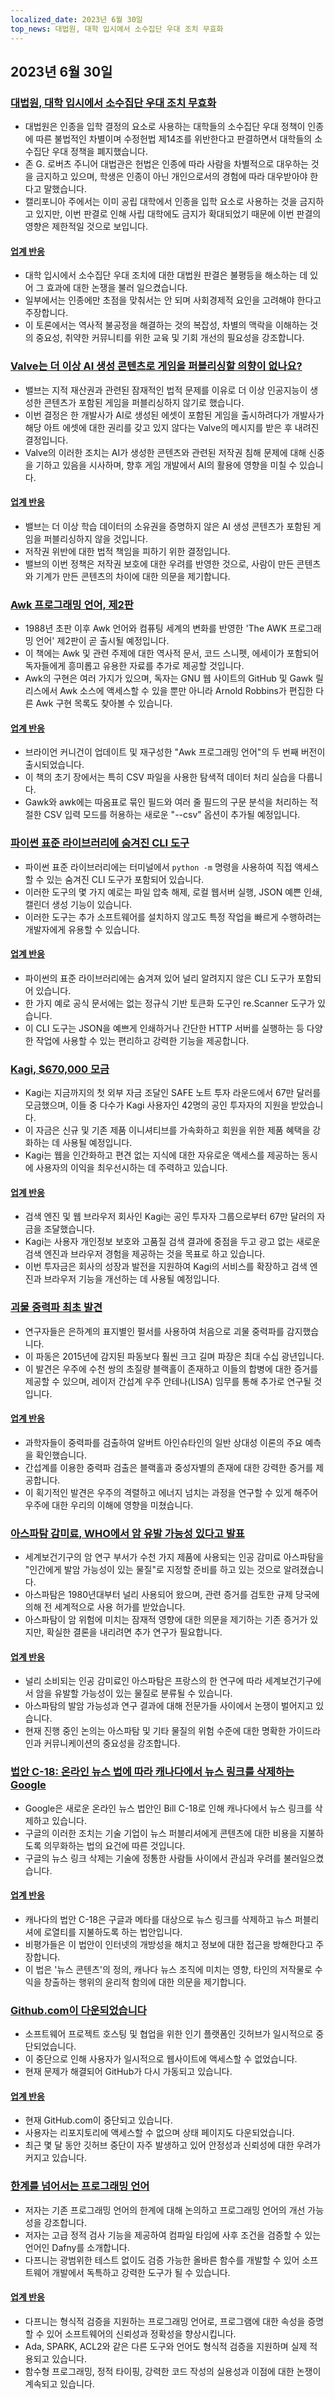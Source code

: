 ```yaml
---
localized_date: 2023년 6월 30일
top_news: 대법원, 대학 입시에서 소수집단 우대 조치 무효화
---
```




<CallToAction />

<Steps>

## 2023년 6월 30일

### [대법원, 대학 입시에서 소수집단 우대 조치 무효화](https://www.latimes.com/politics/story/2023-06-29/supreme-court-strikes-down-affirmative-action-in-college-admissions)

- 대법원은 인종을 입학 결정의 요소로 사용하는 대학들의 소수집단 우대 정책이 인종에 따른 불법적인 차별이며 수정헌법 제14조를 위반한다고 판결하면서 대학들의 소수집단 우대 정책을 폐지했습니다.
- 존 G. 로버츠 주니어 대법관은 헌법은 인종에 따라 사람을 차별적으로 대우하는 것을 금지하고 있으며, 학생은 인종이 아닌 개인으로서의 경험에 따라 대우받아야 한다고 말했습니다.
- 캘리포니아 주에서는 이미 공립 대학에서 인종을 입학 요소로 사용하는 것을 금지하고 있지만, 이번 판결로 인해 사립 대학에도 금지가 확대되었기 때문에 이번 판결의 영향은 제한적일 것으로 보입니다.

#### [업계 반응](http://news.ycombinator.com/item?id=36520658)

- 대학 입시에서 소수집단 우대 조치에 대한 대법원 판결은 불평등을 해소하는 데 있어 그 효과에 대한 논쟁을 불러 일으켰습니다.
- 일부에서는 인종에만 초점을 맞춰서는 안 되며 사회경제적 요인을 고려해야 한다고 주장합니다.
- 이 토론에서는 역사적 불공정을 해결하는 것의 복잡성, 차별의 맥락을 이해하는 것의 중요성, 취약한 커뮤니티를 위한 교육 및 기회 개선의 필요성을 강조합니다.

### [Valve는 더 이상 AI 생성 콘텐츠로 게임을 퍼블리싱할 의향이 없나요?](https://old.reddit.com/r/aigamedev/comments/142j3yt/valve_is_not_willing_to_publish_games_with_ai/)

- 밸브는 지적 재산권과 관련된 잠재적인 법적 문제를 이유로 더 이상 인공지능이 생성한 콘텐츠가 포함된 게임을 퍼블리싱하지 않기로 했습니다.
- 이번 결정은 한 개발사가 AI로 생성된 에셋이 포함된 게임을 출시하려다가 개발사가 해당 아트 에셋에 대한 권리를 갖고 있지 않다는 Valve의 메시지를 받은 후 내려진 결정입니다.
- Valve의 이러한 조치는 AI가 생성한 콘텐츠와 관련된 저작권 침해 문제에 대해 신중을 기하고 있음을 시사하며, 향후 게임 개발에서 AI의 활용에 영향을 미칠 수 있습니다.

#### [업계 반응](http://news.ycombinator.com/item?id=36522665)

- 밸브는 더 이상 학습 데이터의 소유권을 증명하지 않은 AI 생성 콘텐츠가 포함된 게임을 퍼블리싱하지 않을 것입니다.
- 저작권 위반에 대한 법적 책임을 피하기 위한 결정입니다.
- 밸브의 이번 정책은 저작권 보호에 대한 우려를 반영한 것으로, 사람이 만든 콘텐츠와 기계가 만든 콘텐츠의 차이에 대한 의문을 제기합니다.

### [Awk 프로그래밍 언어, 제2판](https://awk.dev/)

- 1988년 초판 이후 Awk 언어와 컴퓨팅 세계의 변화를 반영한 'The AWK 프로그래밍 언어' 제2판이 곧 출시될 예정입니다.
- 이 책에는 Awk 및 관련 주제에 대한 역사적 문서, 코드 스니펫, 에세이가 포함되어 독자들에게 흥미롭고 유용한 자료를 추가로 제공할 것입니다.
- Awk의 구현은 여러 가지가 있으며, 독자는 GNU 웹 사이트의 GitHub 및 Gawk 릴리스에서 Awk 소스에 액세스할 수 있을 뿐만 아니라 Arnold Robbins가 편집한 다른 Awk 구현 목록도 찾아볼 수 있습니다.

#### [업계 반응](http://news.ycombinator.com/item?id=36517525)

- 브라이언 커니건이 업데이트 및 재구성한 "Awk 프로그래밍 언어"의 두 번째 버전이 출시되었습니다.
- 이 책의 초기 장에서는 특히 CSV 파일을 사용한 탐색적 데이터 처리 실습을 다룹니다.
- Gawk와 awk에는 따옴표로 묶인 필드와 여러 줄 필드의 구문 분석을 처리하는 적절한 CSV 입력 모드를 허용하는 새로운 "--csv" 옵션이 추가될 예정입니다.

### [파이썬 표준 라이브러리에 숨겨진 CLI 도구](https://til.simonwillison.net/python/stdlib-cli-tools)

- 파이썬 표준 라이브러리에는 터미널에서 `python -m` 명령을 사용하여 직접 액세스할 수 있는 숨겨진 CLI 도구가 포함되어 있습니다.
- 이러한 도구의 몇 가지 예로는 파일 압축 해제, 로컬 웹서버 실행, JSON 예쁜 인쇄, 캘린더 생성 기능이 있습니다.
- 이러한 도구는 추가 소프트웨어를 설치하지 않고도 특정 작업을 빠르게 수행하려는 개발자에게 유용할 수 있습니다.

#### [업계 반응](http://news.ycombinator.com/item?id=36515531)

- 파이썬의 표준 라이브러리에는 숨겨져 있어 널리 알려지지 않은 CLI 도구가 포함되어 있습니다.
- 한 가지 예로 공식 문서에는 없는 정규식 기반 토큰화 도구인 re.Scanner 도구가 있습니다.
- 이 CLI 도구는 JSON을 예쁘게 인쇄하거나 간단한 HTTP 서버를 실행하는 등 다양한 작업에 사용할 수 있는 편리하고 강력한 기능을 제공합니다.

### [Kagi, $670,000 모금](https://blog.kagi.com/safe-round)

- Kagi는 지금까지의 첫 외부 자금 조달인 SAFE 노트 투자 라운드에서 67만 달러를 모금했으며, 이들 중 다수가 Kagi 사용자인 42명의 공인 투자자의 지원을 받았습니다.
- 이 자금은 신규 및 기존 제품 이니셔티브를 가속화하고 회원을 위한 제품 혜택을 강화하는 데 사용될 예정입니다.
- Kagi는 웹을 인간화하고 편견 없는 지식에 대한 자유로운 액세스를 제공하는 동시에 사용자의 이익을 최우선시하는 데 주력하고 있습니다.

#### [업계 반응](http://news.ycombinator.com/item?id=36517149)

- 검색 엔진 및 웹 브라우저 회사인 Kagi는 공인 투자자 그룹으로부터 67만 달러의 자금을 조달했습니다.
- Kagi는 사용자 개인정보 보호와 고품질 검색 결과에 중점을 두고 광고 없는 새로운 검색 엔진과 브라우저 경험을 제공하는 것을 목표로 하고 있습니다.
- 이번 투자금은 회사의 성장과 발전을 지원하여 Kagi의 서비스를 확장하고 검색 엔진과 브라우저 기능을 개선하는 데 사용될 예정입니다.

### [괴물 중력파 최초 발견](https://www.nature.com/articles/d41586-023-02167-7)

- 연구자들은 은하계의 표지별인 펄서를 사용하여 처음으로 괴물 중력파를 감지했습니다.
- 이 파동은 2015년에 감지된 파동보다 훨씬 크고 길며 파장은 최대 수십 광년입니다.
- 이 발견은 우주에 수천 쌍의 초질량 블랙홀이 존재하고 이들의 합병에 대한 증거를 제공할 수 있으며, 레이저 간섭계 우주 안테나(LISA) 임무를 통해 추가로 연구될 것입니다.

#### [업계 반응](http://news.ycombinator.com/item?id=36520925)

- 과학자들이 중력파를 검출하여 알버트 아인슈타인의 일반 상대성 이론의 주요 예측을 확인했습니다.
- 간섭계를 이용한 중력파 검출은 블랙홀과 중성자별의 존재에 대한 강력한 증거를 제공합니다.
- 이 획기적인 발견은 우주의 격렬하고 에너지 넘치는 과정을 연구할 수 있게 해주어 우주에 대한 우리의 이해에 영향을 미쳤습니다.

### [아스파탐 감미료, WHO에서 암 유발 가능성 있다고 발표](https://www.theguardian.com/society/2023/jun/29/aspartame-artificial-sweetener-possible-cancer-risk-carcinogenic)

- 세계보건기구의 암 연구 부서가 수천 가지 제품에 사용되는 인공 감미료 아스파탐을 "인간에게 발암 가능성이 있는 물질"로 지정할 준비를 하고 있는 것으로 알려졌습니다.
- 아스파탐은 1980년대부터 널리 사용되어 왔으며, 관련 증거를 검토한 규제 당국에 의해 전 세계적으로 사용 허가를 받았습니다.
- 아스파탐이 암 위험에 미치는 잠재적 영향에 대한 의문을 제기하는 기존 증거가 있지만, 확실한 결론을 내리려면 추가 연구가 필요합니다.

#### [업계 반응](http://news.ycombinator.com/item?id=36519942)

- 널리 소비되는 인공 감미료인 아스파탐은 프랑스의 한 연구에 따라 세계보건기구에서 암을 유발할 가능성이 있는 물질로 분류될 수 있습니다.
- 아스파탐의 발암 가능성과 연구 결과에 대해 전문가들 사이에서 논쟁이 벌어지고 있습니다.
- 현재 진행 중인 논의는 아스파탐 및 기타 물질의 위험 수준에 대한 명확한 가이드라인과 커뮤니케이션의 중요성을 강조합니다.

### [법안 C-18: 온라인 뉴스 법에 따라 캐나다에서 뉴스 링크를 삭제하는 Google](https://www.ctvnews.ca/politics/google-set-to-remove-news-links-in-canada-meta-ends-contract-for-journalism-fellowship-as-bill-c-18-fallout-continues-1.6461557)

- Google은 새로운 온라인 뉴스 법안인 Bill C-18로 인해 캐나다에서 뉴스 링크를 삭제하고 있습니다.
- 구글의 이러한 조치는 기술 기업이 뉴스 퍼블리셔에게 콘텐츠에 대한 비용을 지불하도록 의무화하는 법의 요건에 따른 것입니다.
- 구글의 뉴스 링크 삭제는 기술에 정통한 사람들 사이에서 관심과 우려를 불러일으켰습니다.

#### [업계 반응](http://news.ycombinator.com/item?id=36524662)

- 캐나다의 법안 C-18은 구글과 메타를 대상으로 뉴스 링크를 삭제하고 뉴스 퍼블리셔에 로열티를 지불하도록 하는 법안입니다.
- 비평가들은 이 법안이 인터넷의 개방성을 해치고 정보에 대한 접근을 방해한다고 주장합니다.
- 이 법은 '뉴스 콘텐츠'의 정의, 캐나다 뉴스 조직에 미치는 영향, 타인의 저작물로 수익을 창출하는 행위의 윤리적 함의에 대한 의문을 제기합니다.

### [Github.com이 다운되었습니다](https://github.com/status)

- 소프트웨어 프로젝트 호스팅 및 협업을 위한 인기 플랫폼인 깃허브가 일시적으로 중단되었습니다.
- 이 중단으로 인해 사용자가 일시적으로 웹사이트에 액세스할 수 없었습니다.
- 현재 문제가 해결되어 GitHub가 다시 가동되고 있습니다.

#### [업계 반응](http://news.ycombinator.com/item?id=36523843)

- 현재 GitHub.com이 중단되고 있습니다.
- 사용자는 리포지토리에 액세스할 수 없으며 상태 페이지도 다운되었습니다.
- 최근 몇 달 동안 깃허브 중단이 자주 발생하고 있어 안정성과 신뢰성에 대한 우려가 커지고 있습니다.

### [한계를 넘어서는 프로그래밍 언어](https://whileydave.com/2023/06/27/programming-languages-going-above-and-beyond/)

- 저자는 기존 프로그래밍 언어의 한계에 대해 논의하고 프로그래밍 언어의 개선 가능성을 강조합니다.
- 저자는 고급 정적 검사 기능을 제공하여 컴파일 타임에 사후 조건을 검증할 수 있는 언어인 Dafny를 소개합니다.
- 다프니는 광범위한 테스트 없이도 검증 가능한 올바른 함수를 개발할 수 있어 소프트웨어 개발에서 독특하고 강력한 도구가 될 수 있습니다.

#### [업계 반응](http://news.ycombinator.com/item?id=36519497)

- 다프니는 형식적 검증을 지원하는 프로그래밍 언어로, 프로그램에 대한 속성을 증명할 수 있어 소프트웨어의 신뢰성과 정확성을 향상시킵니다.
- Ada, SPARK, ACL2와 같은 다른 도구와 언어도 형식적 검증을 지원하며 실제 적용되고 있습니다.
- 함수형 프로그래밍, 정적 타이핑, 강력한 코드 작성의 실용성과 이점에 대한 논쟁이 계속되고 있습니다.

</Steps>
